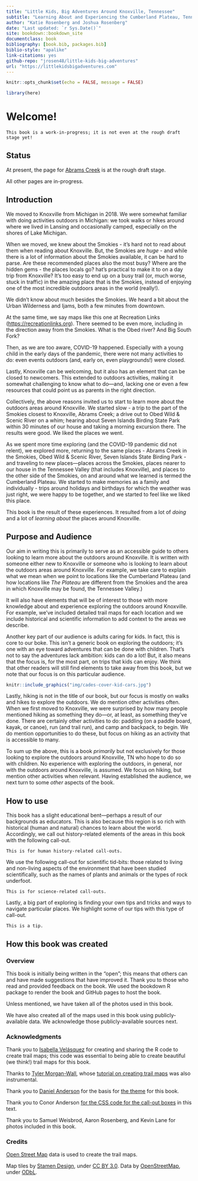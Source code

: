 ```yaml
--- 
title: "Little Kids, Big Adventures Around Knoxville, Tennessee"
subtitle: "Learning About and Experiencing the Cumberland Plateau, Tennessee Valley, and Great Smoky Mountains"
author: "Katie Rosenberg and Joshua Rosenberg"
date: "Last updated: `r Sys.Date()`"
site: bookdown::bookdown_site
documentclass: book
bibliography: [book.bib, packages.bib]
biblio-style: "apalike"
link-citations: yes
github-repo: "jrosen48/little-kids-big-adventures"
url: "https://littlekidsbigadventures.com"
---
```


```r
knitr::opts_chunk$set(echo = FALSE, message = FALSE)
```

```r
library(here)
```

# Welcome! {-}

```block
This book is a work-in-progress; it is not even at the rough draft stage yet!
```

## Status

At present, the page for [Abrams Creek](https://littlekidsbigadventures.com/abrams-creek.html) is at the rough draft stage.

All other pages are in-progress.

## Introduction

We moved to Knoxville from Michigan in 2018. We were somewhat familiar with doing activities outdoors in Michigan: we took walks or hikes around where we lived in Lansing and occasionally camped, especially on the shores of Lake Michigan. 

When we moved, we knew about the Smokies - it's hard not to read about them when reading about Knoxville. But, the Smokies are *huge* - and while there is a lot of information about the Smokies available, it can be hard to parse. Are these recommended places also the most busy? Where are the hidden gems - the places locals go? hat's practical to make it to on a day trip from Knoxville? It's too easy to end up on a busy trail (or, much worse, stuck in traffic) in the amazing place that is the Smokies, instead of enjoying one of the most incredible outdoors areas in the world (really!). 

We didn't know about much besides the Smokies. We heard a bit about the Urban Wilderness and Ijams, both a few minutes from downtown.

At the same time, we say maps like this one at Recreation Links ([https://recreationlinks.org](https://recreationlinks.org/wp-content/uploads/2019/03/Outdoor_RecMap-MapSide__2ndEdition_04jul2018.pdf)). There seemed to be even more, including in the direction away from the Smokies. What is the Obed river? And Big South Fork? 

Then, as we are too aware, COVID-19 happened. Especially with a young child in the early days of the pandemic, there were not many activities to do: even events outdoors (and, early on, even playgrounds!) were closed.

Lastly, Knoxville can be welcoming, but it also has an element that can be closed to newcomers. This extended to outdoors activities, making it somewhat challenging to know what to do---and, lacking one or even a few resources that could point us as parents in the right direction.

Collectively, the above reasons invited us to start to learn more about the outdoors areas around Knoxville. We started slow - a trip to the part of the Smokies closest to Knoxville, Abrams Creek; a drive out to Obed Wild & Scenic River on a whim; hearing about Seven Islands Birding State Park within 30 minutes of our house and taking a morning excursion there. The results were good. We liked the places we went.

As we spent more time exploring (and the COVID-19 pandemic did not relent), we explored more, returning to the same places - Abrams Creek in the Smokies, Obed Wild & Scenic River, Seven Islands State Birding Park - and traveling to new places---places across the Smokies, places nearer to our house in the Tennessee Valley (that includes Knoxville), and places to the other side of the Smokies, on and around what we learned is termed the Cumberland Plateau. We started to make memories as a family and individually - trips around holidays and birthdays for which the weather was just right, we were happy to be together, and we started to feel like we liked this place.

This book is the result of these experiences. It resulted from a lot of *doing* and a lot of *learning about* the places around Knoxville.

## Purpose and Audience 

Our aim in writing this is primarily to serve as an accessible guide to others looking to learn more about the outdoors around Knoxville. It is written with someone either new to Knoxville or someone who is looking to learn about the outdoors areas around Knoxville. For example, we take care to explain what we mean when we point to locations like the Cumberland Plateau (and how locations like *The Plateau* are different from the Smokies and the area in which Knoxville may be found, the Tennessee Valley.)

It will also have elements that will be of interest to those with more knowledge about and experience exploring the outdoors around Knoxville. For example, we've included detailed trail maps for each location and we include historical and scientific information to add context to the areas we describe. 

Another key part of our audience is adults caring for kids. In fact, this is core to our boke. This isn't a generic book on exploring the outdoors; it's one with an eye toward adventures that can be done with children. That's not to say the adventures lack ambition: kids can do a lot! But, it also means that the focus is, for the most part, on trips that kids can enjoy. We think that other readers will still find elements to take away from this book, but we note that our focus is on this particular audience.

```r
knitr::include_graphics("img/cades-cover-kid-cars.jpg")
```

Lastly, hiking is not in the title of our book, but our focus is mostly on walks and hikes to explore the outdoors. We do mention other activities often. When we first moved to Knoxville, we were surprised by how many people mentioned hiking as something they do---or, at least, as something they've done. There are certainly other activities to do: paddling (on a paddle board, kayak, or canoe), run (and trail run), and camp and backpack, to begin. We do mention opportunities to do these, but focus on hiking as an activity that is accessible to many.

To sum up the above, this is a book *primarily* but not exclusively for those looking to explore the outdoors around Knoxville, TN who hope to do so with children. No experience with exploring the outdoors, in general, nor with the outdoors around Knoxville, is assumed. We focus on hiking, but mention other activities when relevant. Having established the audience, we next turn to some *other* aspects of the book.

## How to use

This book has a slight educational bent---perhaps a result of our backgrounds as educators. This is also because this region is so rich with historical (human and natural) chances to learn about the world. Accordingly, we call out history-related elements of the areas in this book with the following call-out.

```block
This is for human history-related call-outs.
```

We use the following call-out for scientific tid-bits: those related to living and non-living aspects of the environment that have been studied scientifically, such as the names of plants and animals or the types of rock underfoot.

```block
This is for science-related call-outs.
```

Lastly, a big part of exploring is finding your own tips and tricks and ways to navigate particular places. We highlight some of our tips with this type of call-out.

```block
This is a tip.
```

## How this book was created

### Overview

This book is initially being written in the "open"; this means that others can and have made suggestions that have improved it. Thank you to those who read and provided feedback on the book. We used the bookdown R package to render the book and GitHub pages to host the book. 

Unless mentioned, we have taken all of the photos used in this book. 

We have also created all of the maps used in this book using publicly-available data. We acknowledge those publicly-available sources next.

### Acknowledgments

Thank you to [Isabella Velásquez](https://ivelasq.rbind.io/) for creating and sharing the R code to create trail maps; this code was essential to being able to create beautiful (we think!) trail maps for this book. 

Thanks to [Tyler Morgan-Wall](https://www.tylermw.com/), whose [tutorial on creating trail maps](https://www.tylermw.com/adding-open-street-map-data-to-rayshader-maps-in-r/) was also instrumental.

Thank you to [Daniel Anderson](https://github.com/datalorax) for the basis for [the theme](https://github.com/datalorax/sds-r/blob/main/style.css) for this book. 

Thank you to Conor Anderson [for the CSS code for the call-out boxes](https://gitlab.com/claut/man_ccia) in this text.

Thank you to Samuel Weisbrod, Aaron Rosenberg, and Kevin Lane for photos included in this book.

### Credits

[Open Street Map](https://www.openstreetmap.org/copyright) data is used to create the trail maps. 

Map tiles by <a href="http://stamen.com">Stamen Design</a>, under <a href="http://creativecommons.org/licenses/by/3.0">CC BY 3.0</a>. Data by <a href="http://openstreetmap.org">OpenStreetMap</a>, under <a href="http://www.openstreetmap.org/copyright">ODbL</a>.
